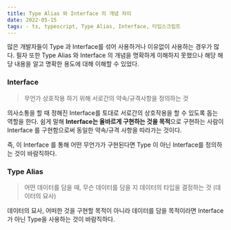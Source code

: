 ```yaml
---
title: Type Alias 와 Interface 의 개념 차이
date: 2022-05-15
tags: - ts, typescript, Type Alias, Interface, 타입스크립트
---
```


많은 개발자들이 Type 과 Interface를 섞어 사용하거나 이유없이 사용하는 경우가 많다. 필자 또한 Type Alias 와 Interface 의 개념을 명확하게 이해하지 못했으나 해당 해당 내용을 알고 명확한 용도에 대해 이해할 수 있었다.

### Interface

> 무언가 상호작용 하기 위해 서로간의 약속/규격사항을 정의하는 것

의사소통을 할 때 정해진 Interface를 토대로 서로간의 상호작용을 할 수 있도록 돕는 역할을 한다. 쉼게 말해 **Interface는 올바르게 구현하는 것을 목적**으로 구현하는 사람이 Interface 를 구현함으로써 동일한 약속/규격 사항을 따라가는 것이다.

즉, 이 Interface 를 통해 어떤 무언가가 구현된다면 Type 이 아닌 Interface를 정의하는 것이 바람직하다.

### Type Alias

> 어떤 데이터를 담을 때, 무슨 데이터를 담을 지 데이터의 타입을 결정하는 것 (데이터의 묘사)

데이터의 묘사, 어떠한 것을 구현할 목적이 아니라 데이터를 담을 목적이라면 Interface 가 아닌 Type을 사용하는 것이 바람직하다.
